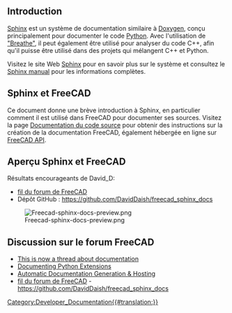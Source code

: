 <languages/>

== Introduction ==

[[Sphinx/fr|Sphinx]] est un système de documentation similaire à [[Doxygen/fr|Doxygen]], conçu principalement pour documenter le code [[Python/fr|Python]]. Avec l'utilisation de [https://github.com/michaeljones/breathe "Breathe"], il peut également être utilisé pour analyser du code C++, afin qu'il puisse être utilisé dans des projets qui mélangent C++ et Python.

Visitez le site Web [https://www.sphinx-doc.org/en/master/ Sphinx] pour en savoir plus sur le système et consultez le [https://www.sphinx-doc.org/en/master/contents.html Sphinx manual] pour les informations complètes.

<span id="Sphinx_and_FreeCAD"></span>
== Sphinx et FreeCAD ==

Ce document donne une brève introduction à Sphinx, en particulier comment il est utilisé dans FreeCAD pour documenter ses sources. Visitez la page [[source_documentation/fr|Documentation du code source]] pour obtenir des instructions sur la création de la documentation FreeCAD, également hébergée en ligne sur [https://www.freecad.org/api/ FreeCAD API].


== Aperçu Sphinx et FreeCAD ==
Résultats encourageants de David_D:

* [https://forum.freecad.org/viewtopic.php?p=411563#p411563 fil du forum de FreeCAD]
* Dépôt GitHub : https://github.com/DavidDaish/freecad_sphinx_docs

[[File:Freecad-sphinx-docs-preview.png]]

== Discussion sur le forum FreeCAD ==
* [https://forum.freecad.org/viewtopic.php?f=23&t=44612#p381168 This is now a thread about documentation]
* [https://forum.freecad.org/viewtopic.php?f=22&t=47132&p=405381#p405379 Documenting Python Extensions]
* [https://forum.freecad.org/viewtopic.php?f=8&t=47229 Automatic Documentation Generation & Hosting]
* [https://forum.freecad.org/viewtopic.php?p=411563#p411563 fil du forum de FreeCAD] - https://github.com/DavidDaish/freecad_sphinx_docs

[[Category:Developer_Documentation{{#translation:}}]]